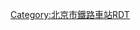 <noinclude>{{BS-map
| title = 平义分站站线布置图
| map = </noinclude>
\\CONTg\\~~[[京通铁路]][[通辽站]]方向
LSTR2+4\STRc3\STR\\
STRc1\STR+4\STR\\
\STR\STR\\
\STR\STR\\
\STR\STR\\
\STR\STR\\
\STR\STR\\
\STR\ABZg2\STRc3\
STRc2\ABZg3!~STRc2\ABZg3!~STRc1\ABZ4+2f\STRc3
STR+1\ABZg+1!~STRc4\STR!~STRc4\STR!~STRc1\STR+4
ENDEe\STR\STR\STR\STR
\STR\STR\STR\STR
\STR\STR\STR\STR
\STR\STR\STR!~STRc2\STR3
\STR\STR\ABZg+1\STRc4
\STR\STR\STR\
\STR\STR\STR+BSl\
\STR\STR\STR+BSl\
\STR\STR\STR+BSl\
\STR\STR\STR\
\STR\STR\STR\
\STR\STR!~STRc2\STR3\
\STR2\ABZg+1!~STRc3\STRc4\
\STRc1\ABZg+4\\
\\CONTf\\~~[[京通铁路]][[昌平站 (铁路)|昌平站]]方向
<noinclude>}}

{{Rdt intro|[[平义分站]]}}

[[Category:北京市鐵路車站RDT]]

</noinclude>